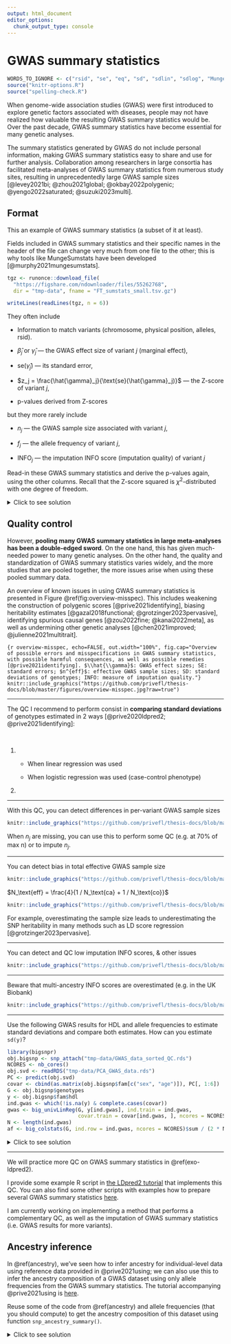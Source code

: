 ```yaml
---
output: html_document
editor_options: 
  chunk_output_type: console
---
```


# GWAS summary statistics

```r
WORDS_TO_IGNORE <- c("rsid", "se", "eq", "sd", "sdlin", "sdlog", "MungeSumstats", "HDL", "hg", "liftOver", "rsID")
source("knitr-options.R")
source("spelling-check.R")
```

When genome-wide association studies (GWAS) were first introduced to explore genetic factors associated with diseases, people may not have realized how valuable the resulting GWAS summary statistics would be. 
Over the past decade, GWAS summary statistics have become essential for many genetic analyses. 

The summary statistics generated by GWAS do not include personal information, making GWAS summary statistics easy to share and use for further analysis. 
Collaboration among researchers in large consortia has facilitated meta-analyses of GWAS summary statistics from numerous study sites, resulting in unprecedentedly large GWAS sample sizes [@levey2021bi; @zhou2021global; @okbay2022polygenic; @yengo2022saturated; @suzuki2023multi].

## Format

This an example of GWAS summary statistics (a subset of it at least). 

:::: {.infobox .caution}
Fields included in GWAS summary statistics and their specific names in the header of the file can change very much from one file to the other; this is why tools like MungeSumstats have been developed [@murphy2021mungesumstats].
::::

```r
tgz <- runonce::download_file(
  "https://figshare.com/ndownloader/files/55262768", 
  dir = "tmp-data", fname = "FT_sumstats_small.tsv.gz")

writeLines(readLines(tgz, n = 6))
```

They often include

- Information to match variants (chromosome, physical position, alleles, rsid).

- $\hat{\beta}_j$ or $\hat{\gamma}_j$ &mdash; the GWAS effect size of variant $j$ (marginal effect), 

- $\text{se}(\hat{\gamma}_j)$ &mdash; its standard error,

- $z_j = \frac{\hat{\gamma}_j}{\text{se}(\hat{\gamma}_j)}$ &mdash; the Z-score of variant $j$,

- p-values derived from Z-scores

but they more rarely include

- $n_j$ &mdash; the GWAS sample size associated with variant $j$, 

- $f_j$ &mdash; the allele frequency of variant $j$,

- $\text{INFO}_j$ &mdash; the imputation INFO score (imputation quality) of variant $j$

:::: {.infobox .exo}
Read-in these GWAS summary statistics and derive the p-values again, using the other columns. Recall that the Z-score squared is $\chi^2$-distributed with one degree of freedom.
::::

<details>
<summary>Click to see solution</summary>
```r
(sumstats <- bigreadr::fread2(tgz))
chi2 <- with(sumstats, (beta / standard_error)^2)
pval <- pchisq(chi2, df = 1, lower.tail = FALSE)
plot(pval, sumstats$p_value, log = "xy"); abline(0, 1, col = "red")
```
</details>


## Quality control

However, **pooling many GWAS summary statistics in large meta-analyses has been a double-edged sword**. On the one hand, this has given much-needed power to many genetic analyses. On the other hand, the quality and standardization of GWAS summary statistics varies widely, and the more studies that are pooled together, the more issues arise when using these pooled summary data.

An overview of known issues in using GWAS summary statistics is presented in Figure \@ref(fig:overview-misspec). This includes weakening the construction of polygenic scores [@prive2021identifying], biasing heritability estimates [@gazal2018functional; @grotzinger2023pervasive], identifying spurious causal genes [@zou2022fine; @kanai2022meta], as well as undermining other genetic analyses [@chen2021improved; @julienne2021multitrait].

```{r overview-misspec, echo=FALSE, out.width="100%", fig.cap="Overview of possible errors and misspecifications in GWAS summary statistics, with possible harmful consequences, as well as possible remedies [@prive2021identifying]. $\\hat{\\gamma}$: GWAS effect sizes; SE: standard errors; $n^{eff}$: effective GWAS sample sizes; SD: standard deviations of genotypes; INFO: measure of imputation quality."}
knitr::include_graphics("https://github.com/privefl/thesis-docs/blob/master/figures/overview-misspec.jpg?raw=true")
```

---

The QC I recommend to perform consist in **comparing standard deviations** of genotypes estimated in 2 ways [@prive2020ldpred2; @prive2021identifying]:

<br>

1.  - When linear regression was used 
    \begin{equation}
    \text{sd}(G_j) \approx \dfrac{\text{sd}(y)}{\sqrt{n_j \cdot \text{se}(\hat{\gamma}_j)^2 + \hat{\gamma}_j^2}} (\#eq:sdlin)
    \end{equation}

    - When logistic regression was used (case-control phenotype)
    \begin{equation}\label{eq:approx-sd-log}
    \text{sd}(G_j) \approx \dfrac{2}{\sqrt{n_j^\text{eff} \cdot \text{se}(\hat{\gamma}_j)^2 + \hat{\gamma}_j^2}} (\#eq:sdlog)
    \end{equation}
<br>
2. \begin{equation}
\text{sd}(G_j) \approx \sqrt{2 \cdot f_j \cdot (1 - f_j) \cdot \text{INFO}_j} (\#eq:sdaf)
\end{equation}

---

With this QC, you can detect differences in per-variant GWAS sample sizes

```r
knitr::include_graphics("https://github.com/privefl/thesis-docs/blob/master/figures/simu-qc-plot.jpg?raw=true")
```

When $n_j$ are missing, you can use this to perform some QC (e.g. at 70% of max n) or to impute $n_j$. 

---

You can detect bias in total effective GWAS sample size

```r
knitr::include_graphics("https://github.com/privefl/thesis-docs/blob/master/figures/cad_quick_qc.png?raw=true")
```

$N_\text{eff} = \frac{4}{1 / N_\text{ca} + 1 / N_\text{co}}$

```r
knitr::include_graphics("https://github.com/privefl/thesis-docs/blob/master/figures/cad_neff_perstudy.png?raw=true")
```

For example, overestimating the sample size leads to underestimating the SNP heritability in many methods such as LD score regression [@grotzinger2023pervasive].

---

You can detect and QC low imputation INFO scores, & other issues

```r
knitr::include_graphics("https://github.com/privefl/thesis-docs/blob/master/figures/brca_onco_qc.png?raw=true")
```

---

Beware that multi-ancestry INFO scores are overestimated (e.g. in the UK Biobank)

```r
knitr::include_graphics("https://github.com/privefl/thesis-docs/blob/master/figures/overestim-info.png?raw=true")
```

---

:::: {.infobox .exo}
Use the following GWAS results for HDL and allele frequencies to estimate standard deviations and compare both estimates. How can you estimate `sd(y)`?
::::

```r
library(bigsnpr)
obj.bigsnp <- snp_attach("tmp-data/GWAS_data_sorted_QC.rds")
NCORES <- nb_cores()
obj.svd <- readRDS("tmp-data/PCA_GWAS_data.rds")
PC <- predict(obj.svd)
covar <- cbind(as.matrix(obj.bigsnp$fam[c("sex", "age")]), PC[, 1:6])
G <- obj.bigsnp$genotypes
y <- obj.bigsnp$fam$hdl
ind.gwas <- which(!is.na(y) & complete.cases(covar))
gwas <- big_univLinReg(G, y[ind.gwas], ind.train = ind.gwas,
                       covar.train = covar[ind.gwas, ], ncores = NCORES)
N <- length(ind.gwas)
af <- big_colstats(G, ind.row = ind.gwas, ncores = NCORES)$sum / (2 * N)
```

<details>
<summary>Click to see solution</summary>

```r
sd_y <- with(gwas, quantile(sqrt(0.5 * (N * std.err^2 + estim^2)), 0.01))
c(sd(y[ind.gwas]), sd_y)
sd_ss <- sd_y / with(gwas, sqrt(N * std.err^2 + estim^2))
sd_af <- sqrt(2 * af * (1 - af))

library(ggplot2)
ggplot(dplyr::slice_sample(data.frame(sd_af, sd_ss), n = 100e3)) +
  geom_point(aes(sd_af, sd_ss), alpha = 0.5) +
  theme_bigstatsr(0.9) +
  geom_abline(linetype = 2, color = "red") +
  labs(x = "Standard deviations derived from the allele frequencies",
       y = "Standard deviations derived from the summary statistics")
```

```r
nb_na <- big_counts(G$copy(CODE_012), ind.row = ind.gwas)[4, ]
ggplot(dplyr::slice_sample(data.frame(sd_af, sd_ss, nb_na), n = 100e3)) +
  geom_point(aes(sd_af, sd_ss, color = nb_na), alpha = 0.5) +
  theme_bigstatsr(0.9) +
  scale_color_viridis_c(direction = -1, trans = "sqrt") +
  geom_abline(linetype = 2, color = "red") +
  labs(x = "Standard deviations derived from the allele frequencies",
       y = "Standard deviations derived from the summary statistics")
```

</details>

---

We will practice more QC on GWAS summary statistics in \@ref(exo-ldpred2).

I provide some example R script in [the LDpred2 tutorial](https://privefl.github.io/bigsnpr/articles/LDpred2.html) that implements this QC. You can also find some other scripts with examples how to prepare several GWAS summary statistics [here](https://github.com/privefl/paper-misspec/tree/main/code).

I am currently working on implementing a method that performs a complementary QC, as well as the imputation of GWAS summary statistics (i.e. GWAS results for more variants).


## Ancestry inference {#ssancestry}

In \@ref(ancestry), we've seen how to infer ancestry for individual-level data using reference data provided in @prive2021using; we can also use this to infer the ancestry composition of a GWAS dataset using only allele frequencies from the GWAS summary statistics. The tutorial accompanying @prive2021using is [here](https://privefl.github.io/bigsnpr/articles/ancestry.html).

:::: {.infobox .exo}
Reuse some of the code from \@ref(ancestry) and allele frequencies (that you should compute) to get the ancestry composition of this dataset using function `snp_ancestry_summary()`.
::::

<details>
<summary>Click to see solution</summary>

```r
library(bigsnpr)
obj.bed <- bed("tmp-data/GWAS_data_sorted_QC.bed")
NCORES <- nb_cores()
```


```r
all_freq <- bigreadr::fread2(
  runonce::download_file(
    "https://figshare.com/ndownloader/files/38019027",  # subset for the tutorial (46 MB)
    # "https://figshare.com/ndownloader/files/31620968",  # for real analyses (849 MB)
    dir = "tmp-data", fname = "ref_freqs.csv.gz"))

projection <- bigreadr::fread2(
  runonce::download_file(
    "https://figshare.com/ndownloader/files/38019024",  # subset for the tutorial (44 MB)
    # "https://figshare.com/ndownloader/files/31620953",  # for real analyses (847 MB)
    dir = "tmp-data", fname = "projection.csv.gz"))

# coefficients to correct for overfitting of PCA
correction <- c(1, 1, 1, 1.008, 1.021, 1.034, 1.052, 1.074, 1.099,
                1.123, 1.15, 1.195, 1.256, 1.321, 1.382, 1.443)
```

```r
# match variants between the two datasets
library(dplyr)
matched <- obj.bed$map %>%
  transmute(chr = chromosome, pos = physical.pos, a1 = allele1, a0 = allele2) %>%
  mutate(beta = 1) %>%
  snp_match(all_freq[1:5]) %>%
  print()
```

:::: {.infobox .caution}
When matching between variants from two datasets, sometimes physical positions are in two different genome builds, usually it can be hg19 and hg38 (for newer datasets). You will need to either convert one of the two sets of positions with `snp_modifyBuild()` (that uses liftOver, not available for Windows) or by matching using rsIDs instead of positions (by using `join_by_pos = FALSE`).
::::

```r
# further subsetting on missing values
counts <- bed_counts(obj.bed, ind.col = matched$`_NUM_ID_.ss`, ncores = NCORES)
ind <- which((counts[4, ] / nrow(obj.bed)) < 0.05)
matched2 <- matched[ind, ]
```

```r
# compute allele frequencies
af <- bed_MAF(obj.bed, ind.col = matched2$`_NUM_ID_.ss`)$af
af2 <- ifelse(matched2$beta > 0, af, 1 - af)

# get ancestry composition
res <- snp_ancestry_summary(
  freq = af2,
  info_freq_ref = all_freq[matched2$`_NUM_ID_`, -(1:5)],
  projection = projection[matched2$`_NUM_ID_`, -(1:5)],
  correction = correction
)
res
```

```r
group <- colnames(all_freq)[-(1:5)]
group[group %in% c("Scandinavia", "United Kingdom", "Ireland")]   <- "Europe (North West)"
group[group %in% c("Europe (South East)", "Europe (North East)")] <- "Europe (East)"
grp_fct <- factor(group, unique(group))

final_res <- tapply(res, grp_fct, sum)
round(100 * final_res, 1)
```

</details>
